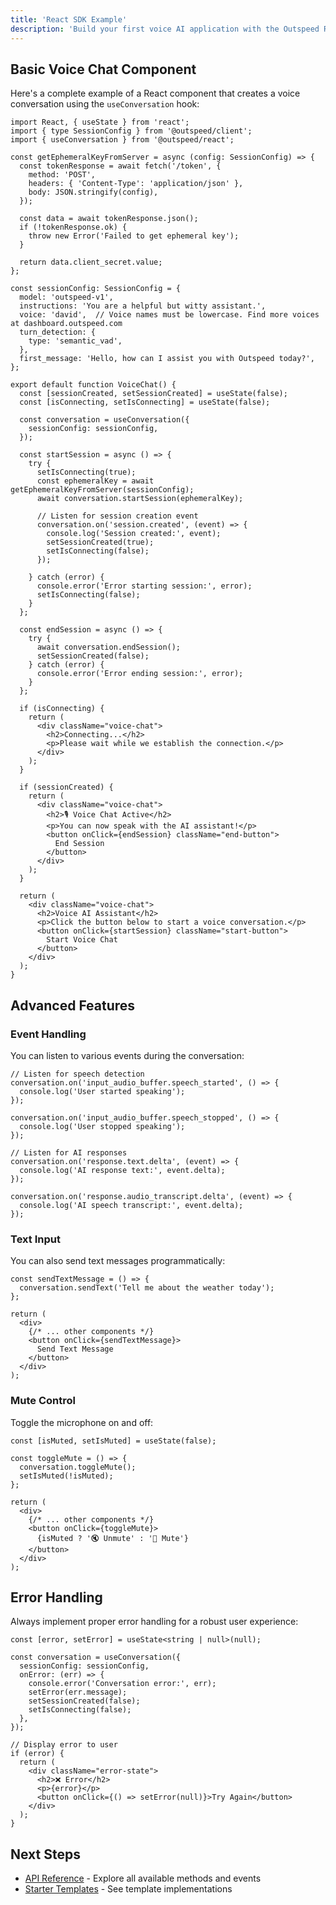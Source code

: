 ```yaml
---
title: 'React SDK Example'
description: 'Build your first voice AI application with the Outspeed React SDK'
---
```


## Basic Voice Chat Component

Here's a complete example of a React component that creates a voice conversation using the `useConversation` hook:

```tsx
import React, { useState } from 'react';
import { type SessionConfig } from '@outspeed/client';
import { useConversation } from '@outspeed/react';

const getEphemeralKeyFromServer = async (config: SessionConfig) => {
  const tokenResponse = await fetch('/token', {
    method: 'POST',
    headers: { 'Content-Type': 'application/json' },
    body: JSON.stringify(config),
  });

  const data = await tokenResponse.json();
  if (!tokenResponse.ok) {
    throw new Error('Failed to get ephemeral key');
  }

  return data.client_secret.value;
};

const sessionConfig: SessionConfig = {
  model: 'outspeed-v1',
  instructions: 'You are a helpful but witty assistant.',
  voice: 'david',  // Voice names must be lowercase. Find more voices at dashboard.outspeed.com
  turn_detection: {
    type: 'semantic_vad',
  },
  first_message: 'Hello, how can I assist you with Outspeed today?',
};

export default function VoiceChat() {
  const [sessionCreated, setSessionCreated] = useState(false);
  const [isConnecting, setIsConnecting] = useState(false);

  const conversation = useConversation({
    sessionConfig: sessionConfig,
  });

  const startSession = async () => {
    try {
      setIsConnecting(true);
      const ephemeralKey = await getEphemeralKeyFromServer(sessionConfig);
      await conversation.startSession(ephemeralKey);

      // Listen for session creation event
      conversation.on('session.created', (event) => {
        console.log('Session created:', event);
        setSessionCreated(true);
        setIsConnecting(false);
      });

    } catch (error) {
      console.error('Error starting session:', error);
      setIsConnecting(false);
    }
  };

  const endSession = async () => {
    try {
      await conversation.endSession();
      setSessionCreated(false);
    } catch (error) {
      console.error('Error ending session:', error);
    }
  };

  if (isConnecting) {
    return (
      <div className="voice-chat">
        <h2>Connecting...</h2>
        <p>Please wait while we establish the connection.</p>
      </div>
    );
  }

  if (sessionCreated) {
    return (
      <div className="voice-chat">
        <h2>🎙️ Voice Chat Active</h2>
        <p>You can now speak with the AI assistant!</p>
        <button onClick={endSession} className="end-button">
          End Session
        </button>
      </div>
    );
  }

  return (
    <div className="voice-chat">
      <h2>Voice AI Assistant</h2>
      <p>Click the button below to start a voice conversation.</p>
      <button onClick={startSession} className="start-button">
        Start Voice Chat
      </button>
    </div>
  );
}
```

## Advanced Features

### Event Handling

You can listen to various events during the conversation:

```tsx
// Listen for speech detection
conversation.on('input_audio_buffer.speech_started', () => {
  console.log('User started speaking');
});

conversation.on('input_audio_buffer.speech_stopped', () => {
  console.log('User stopped speaking');
});

// Listen for AI responses
conversation.on('response.text.delta', (event) => {
  console.log('AI response text:', event.delta);
});

conversation.on('response.audio_transcript.delta', (event) => {
  console.log('AI speech transcript:', event.delta);
});
```

### Text Input

You can also send text messages programmatically:

```tsx
const sendTextMessage = () => {
  conversation.sendText('Tell me about the weather today');
};

return (
  <div>
    {/* ... other components */}
    <button onClick={sendTextMessage}>
      Send Text Message
    </button>
  </div>
);
```

### Mute Control

Toggle the microphone on and off:

```tsx
const [isMuted, setIsMuted] = useState(false);

const toggleMute = () => {
  conversation.toggleMute();
  setIsMuted(!isMuted);
};

return (
  <div>
    {/* ... other components */}
    <button onClick={toggleMute}>
      {isMuted ? '🔇 Unmute' : '🎤 Mute'}
    </button>
  </div>
);
```

## Error Handling

Always implement proper error handling for a robust user experience:

```tsx
const [error, setError] = useState<string | null>(null);

const conversation = useConversation({
  sessionConfig: sessionConfig,
  onError: (err) => {
    console.error('Conversation error:', err);
    setError(err.message);
    setSessionCreated(false);
    setIsConnecting(false);
  },
});

// Display error to user
if (error) {
  return (
    <div className="error-state">
      <h2>❌ Error</h2>
      <p>{error}</p>
      <button onClick={() => setError(null)}>Try Again</button>
    </div>
  );
}
```

## Next Steps

- [API Reference](/api-spec/client) - Explore all available methods and events
- [Starter Templates](/get-started/templates) - See template implementations